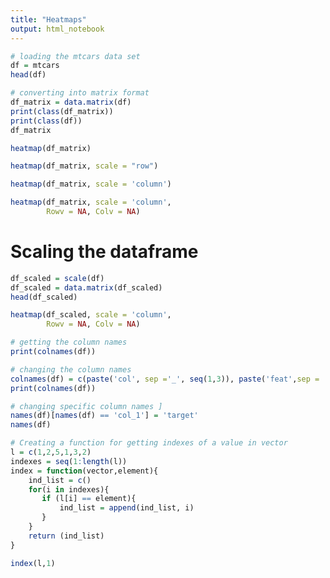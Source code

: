 ```yaml
---
title: "Heatmaps"
output: html_notebook
---
```

```r
# loading the mtcars data set 
df = mtcars 
head(df)
```

```r
# converting into matrix format 
df_matrix = data.matrix(df)
print(class(df_matrix))
print(class(df))
df_matrix
```

```r
heatmap(df_matrix)
```

```r
heatmap(df_matrix, scale = "row")
```
```r
heatmap(df_matrix, scale = 'column')
```

```r
heatmap(df_matrix, scale = 'column',
        Rowv = NA, Colv = NA)

```
# Scaling the dataframe 
```r
df_scaled = scale(df) 
df_scaled = data.matrix(df_scaled)
head(df_scaled)
```

```r
heatmap(df_scaled, scale = 'column',
        Rowv = NA, Colv = NA)
```
```r
# getting the column names 
print(colnames(df))
```

```r
# changing the column names 
colnames(df) = c(paste('col', sep ='_', seq(1,3)), paste('feat',sep = '_', 1:8))
print(colnames(df))
```
```r
# changing specific column names ]
names(df)[names(df) == 'col_1'] = 'target'
names(df)
```

```r

# Creating a function for getting indexes of a value in vector 
l = c(1,2,5,1,3,2)
indexes = seq(1:length(l)) 
index = function(vector,element){
    ind_list = c() 
    for(i in indexes){
       if (l[i] == element){
           ind_list = append(ind_list, i)
       }
    }
    return (ind_list)
}

index(l,1)
```



